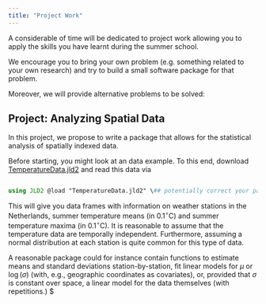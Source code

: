 ```yaml
---
title: "Project Work"
---
```


A considerable of time will be dedicated to project work allowing you to apply the skills you have learnt during the summer school.

We encourage you to bring your own problem (e.g. something related to your own research) and try to build a small software package for that problem.

Moreover, we will provide alternative problems to be solved:

## Project: Analyzing Spatial Data

In this project, we propose to write a package that allows for the statistical analysis of spatially indexed data.

Before starting, you might look at an data example. To this end, download [TemperatureData.jld2](TemperatureData.jld2) and read this data via

``` julia

using JLD2 @load "TemperatureData.jld2" \## potentially correct your path
```

This will give you data frames with information on weather stations in the Netherlands, summer temperature means (in $0.1^\circ\mathrm{C}$) and summer temperature maxima (in $0.1^\circ\mathrm{C}$). It is reasonable to assume that the temperature data are temporally independent. Furthermore, assuming a normal distribution at each station is quite common for this type of data.

A reasonable package could for instance contain functions to estimate means and standard deviations station-by-station, fit linear models for $\mu$ or $\log(\sigma)$ (with, e.g., geographic coordinates as covariates), or, provided that $\sigma$ is constant over space, a linear model for the data themselves (with repetitions.) \$
